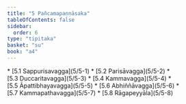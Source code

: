 ```yaml
---
title: "5 Pañcamapaṇṇāsaka"
tableOfContents: false
sidebar:
  order: 6
type: "tipitaka"
basket: "su"
book: "a4"
---
```



<DynamicBreadcrumb />



<TableOfContents book="a4" section="5">
* [5.1 Sappurisavagga](5/5-1)
* [5.2 Parisāvagga](5/5-2)
* [5.3 Duccaritavagga](5/5-3)
* [5.4 Kammavagga](5/5-4)
* [5.5 Āpattibhayavagga](5/5-5)
* [5.6 Abhiññāvagga](5/5-6)
* [5.7 Kammapathavagga](5/5-7)
* [5.8 Rāgapeyyāla](5/5-8)
</TableOfContents>